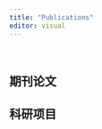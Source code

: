 ```yaml
---
title: "Publications"
editor: visual
---
```


<!--
::: {.callout-note}
## Links

>- **Google Scholar**: <https://scholar.google.com/citations?user=tlkDP2AAAAAJ>
>- **ORCID**: <https://orcid.org/0000-0002-2011-7535>
>- **ResearchGate:** <https://www.researchgate.net/profile/Yujun-Lian>
:::
-->
&emsp;

## 期刊论文
<!--
-   **连玉君**, 李鑫. 完全刑责年龄法律对未成年人犯罪行为的威慑作用研究. **统计研究**, 2025, 已接受. [工作论文版](https://file-lianxh.oss-cn-shenzhen.aliyuncs.com/Refs/LianPub/%E8%BF%9E%E7%8E%89%E5%90%9B-%E6%9D%8E%E9%91%AB-2024-%E7%BB%9F%E8%AE%A1%E7%A0%94%E7%A9%B6-RDD-%E6%9C%AA%E6%88%90%E5%B9%B4%E4%BA%BA.pdf)
-   **连玉君**, 李鑫. 失去的十年:日本应对广场协议的政策效应研究. **中山大学学报** (社会科学版), 2025 (1): 185-196. [-Link-](https://link.cnki.net/doi/10.13471/j.cnki.jsysusse.2025.01.020), [-PDF-](https://bar.cnki.net/bar/download/order?id=Pmp%2F5es3RB81cmauPwpbvsPMJcfwHgIZAnUyOJG6Kdog%2BHL%2FGFrGhKahW4YGMC%2BS9rApGw1Kn1Osj2RxbQfKvjCe6SDJA%2FE4K5lDg6WoZeh7b5mY%2FmsIpB5E%2FKF94iQVwddxEU3rL3oTHoiWc6PitFK57xT%2B8LhM%2BfEqYWvBGm0igmLMld3nSvbU4a5%2BOkNaUlSU0HSLnl9m7MwOtW%2FIk9GlczRq40icS9q1bpEM6d9lgv7q8C%2BP7FPVW3hwYPcqveGzrp%2B41EH7caBaJ8FVkg%3D%3D)
-   Yan, C., **Lian, Y.**, Xu, X., & Chen, C.-C., Share pledge lending, monetary policy, and shadow banking nexus. 2025, **Pacific-Basin Finance Journal**, Online. [Link](https://doi.org/10.1016/j.pacfin.2025.102772)
-   **Lian, Y.**, J. Wang, M. Huang. Fast or Slow: Unveiling the Speed of Market Leverage Adjustment in China. 2024, **Pacific-Basin Finance Journal**, Online. [Link](https://doi.org/10.1016/j.pacfin.2024.102423), [PDF](https://file-lianxh.oss-cn-shenzhen.aliyuncs.com/Refs/LianPub/Lian_2024_PBFJ_proof.pdf)
-   Zhou, K., Guan, Z., & **Lian, Y.** (2024). Carbon mitigation effect of emission trading product: Perspective from intra-industry carbon leakage. **Energy Economics**, 107966, Online. [Link](https://doi.org/10.1016/j.eneco.2024.107966) (rep), [PDF](https://file-lianxh.oss-cn-shenzhen.aliyuncs.com/Refs/LianPub/Lian-2024-EE_Preproof.pdf), [Google](https://scholar.google.com/scholar?q=Carbon%20mitigation%20effect%20of%20emission%20trading%20product:%20Perspective%20from%20intra-industry%20carbon%20leakage).
-   Yang, L., Cao, X. J., Wang, Y., **Lian, Y.**, & Guo, Z. (2024). Does metro expansion matter? Metro network enhances metro mode share of commuters living away from stations, but not those near stations. **Travel Behaviour and Society**, 34, 100664. [Link](https://doi.org/10.1016/j.tbs.2023.100664), [PDF](https://file-lianxh.oss-cn-shenzhen.aliyuncs.com/Refs/LianPub/Yang_Lian_2024_TBS.pdf).
-   程晓刚, 宋常, **连玉君**, 毕功兵. 创新成功与企业供应链融资\[J\]. **中国软科学**, 2024(2): 113-122.
-   Chen Yongli, **Lian Yujun**\*. Browse and cite Stata manuals easily: the `wwwhelp` command. **Stata Journal**, 2024, 24 (1): 161–168. [-PDF-](https://file-lianxh.oss-cn-shenzhen.aliyuncs.com/Refs/LianPub/Chen-Lian-2024-SJ-wwwhelp-ihelp.pdf). 安装：`ssc install ihelp, replace`
-   **Lian Yujun**, Chang Liu, Christopher F. Parmeter. Two-tier stochastic frontier analysis using Stata. **Stata Journal**, 2023, 23(1): 197-229. [-Link-](https://journals.sagepub.com/doi/abs/10.1177/1536867X231162033), [-PDF-](https://file.lianxh.cn/Refs/LianPub/Lian-2023-SJ-sftt-Two-tier-SFA.pdf), [Codes & Data](https://gitee.com/arlionn/sftt), [github](https://github.com/arlionn/sftt). 安装：`net install st0705.pkg, all replace`
-   **连玉君**, 刘畅. 精准问询：来自年报问询和控股股东股权质押的证据, **山西财经大学学报**. 2023, 45(1): 99-114. [-Link-](https://d.wanfangdata.com.cn/periodical/sxcjdxxb202301008).
-   Yang, L., Wang, Y., **Lian, Y.**, Dong, X., Liu, J., Liu, Y., & Wu, Z. (**2022**). Rational planning strategies of urban structure, metro, and car use for reducing transport carbon dioxide emissions in developing cities. **Environment, Development and Sustainability**, 25(7), 6987–7010. [-Link-](https://doi.org/10.1007/s10668-022-02344-0), [-PDF-](https://link.springer.com/content/pdf/10.1007/s10668-022-02344-0.pdf).
-   **连玉君**, 李鑫. 合成控制法中的安慰剂检验改进研究——基于准标准化转换的统计推断. **统计研究**, 2022 (8): 115-128. [Codes](https://gitee.com/arlionn/synthsd), [-PDF-](https://file-lianxh.oss-cn-shenzhen.aliyuncs.com/Refs/LianPub/%E8%BF%9E%E7%8E%89%E5%90%9B-%E6%9D%8E%E9%91%AB-2022-%E7%BB%9F%E8%AE%A1%E7%A0%94%E7%A9%B6-%E6%A0%A1%E6%A0%B7-%E9%9D%9E%E6%AD%A3%E5%BC%8F%E7%89%88.pdf)
-   李增福，陈俊杰，**连玉君**(\*)，李铭杰. 经济政策不确定性与企业短债长用, **管理世界**, 2022 (1): 77-89. [-PDF-](https://file-lianxh.oss-cn-shenzhen.aliyuncs.com/Refs/LianPub/%E6%9D%8E%E5%A2%9E%E7%A6%8F-%E8%BF%9E%E7%8E%89%E5%90%9B-2022-%E7%AE%A1%E7%90%86%E4%B8%96%E7%95%8C-%E7%BB%8F%E6%B5%8E%E6%94%BF%E7%AD%96%E4%B8%8D%E7%A1%AE%E5%AE%9A%E6%80%A7%E4%B8%8E%E4%BC%81%E4%B8%9A%E7%9F%AD%E5%80%BA%E9%95%BF%E7%94%A8.pdf)
-   李增福，黄家慧，**连玉君**(\*)，非国有资本参股与国企技术创新，**统计研究**，2021 (1): 119-131. [-Link-](https://t.cnki.net/kcms/detail?v=X6oIUGaNdGl02O8hLreyMfQ1AB_lc7oZyruBxG73K9OVEB6dr7g6N2LQ1UIioRWcfRv5Ih1EskkwhzyU6x-XF-fvlUvmr2hJwiEvVfIzYhBskUjtHXBQNfai1jy4bto0&uniplatform=NZKPT), [-PDF-](https://file-lianxh.oss-cn-shenzhen.aliyuncs.com/Refs/LianPub/%E6%9D%8E%E5%A2%9E%E7%A6%8F-%E8%BF%9E%E7%8E%89%E5%90%9B-2021-%E5%B8%A6%E5%B0%81%E9%9D%A2-%E7%BB%9F%E8%AE%A1%E7%A0%94%E7%A9%B6-%E9%9D%9E%E5%9B%BD%E6%9C%89%E8%B5%84%E6%9C%AC%E5%8F%82%E8%82%A1%E4%B8%8E%E5%9B%BD%E4%BC%81%E6%8A%80%E6%9C%AF%E5%88%9B%E6%96%B0.pdf), [-附录-](https://file-lianxh.oss-cn-shenzhen.aliyuncs.com/Refs/LianPub/%E6%9D%8E%E5%A2%9E%E7%A6%8F-%E8%BF%9E%E7%8E%89%E5%90%9B-2021-%E9%99%84%E5%BD%95-%E7%BB%9F%E8%AE%A1%E7%A0%94%E7%A9%B6-%E9%9D%9E%E5%9B%BD%E6%9C%89%E8%B5%84%E6%9C%AC%E5%8F%82%E8%82%A1%E4%B8%8E%E5%9B%BD%E4%BC%81%E6%8A%80%E6%9C%AF%E5%88%9B%E6%96%B0.pdf)
-   **连玉君**, 徐想响, 控股股东股权质押与企业短债长用, **金融学季刊**, 2021, 15(4): 26-59. [-PDF-](https://file-lianxh.oss-cn-shenzhen.aliyuncs.com/Refs/LianPub/%E8%BF%9E%E7%8E%89%E5%90%9B-2021-%E9%87%91%E8%9E%8D%E5%AD%A6%E5%AD%A3%E5%88%8A-%E6%8E%A7%E8%82%A1%E8%82%A1%E4%B8%9C%E8%82%A1%E6%9D%83%E8%B4%A8%E6%8A%BC%E4%B8%8E%E4%BC%81%E4%B8%9A%E7%9F%AD%E5%80%BA%E9%95%BF%E7%94%A8.pdf)
-   **连玉君**, 刘畅. 质押新规、股价崩盘风险与公司价值. **中山大学学报**, 2021, 61(5): 182-196. [-PDF-](https://file-lianxh.oss-cn-shenzhen.aliyuncs.com/Refs/LianPub/%E8%BF%9E%E7%8E%89%E5%90%9B-%E5%88%98%E7%95%85-2021-%E4%B8%AD%E5%A4%A7%E5%AD%A6%E6%8A%A5-%E8%B4%A8%E6%8A%BC%E6%96%B0%E8%A7%84-%E8%82%A1%E4%BB%B7%E5%B4%A9%E7%9B%98%E9%A3%8E%E9%99%A9%E4%B8%8E%E5%85%AC%E5%8F%B8%E4%BB%B7%E5%80%BC.pdf)
-   Ye, D., S. Pan, **Y. Lian**, Y.-K. Ng, **2021**, Culture and savings: Why do asians save more?, **The Singapore Economic Review**: 1-31. [-Link-](https://www.worldscientific.com/doi/full/10.1142/S0217590819500607), [-PDF-](https://www.worldscientific.com/doi/epdf/10.1142/S0217590819500607), [-PDF2-](https://file-lianxh.oss-cn-shenzhen.aliyuncs.com/Refs/LianPub/Ye_Lian_2020_Culture-and-Savings_SER.pdf)
-   连玉君, 彭镇, 蔡菁, 杨海生. 经济周期下资本结构同群效应研究. **会计研究**, 2020, (11): 85-97. [-Link-](https://t.cnki.net/kcms/detail?v=X6oIUGaNdGlrcQ3EAxDkIyS7JVN9RZzbI2ci-F4lxs7vX3pbiFS8-nABvY59ioPj8mODCOh1h6K1-YkcqEFjJzUvtkx7-tFLhvO_fIES1l6PUe_LmCyqqq9NAODEXtQZ&uniplatform=NZKPT), [-PDF-](https://file-lianxh.oss-cn-shenzhen.aliyuncs.com/Refs/LianPub/%E8%BF%9E%E7%8E%89%E5%90%9B-%E5%BD%AD%E9%95%87-%E8%94%A1%E8%8F%81-%E6%9D%A8%E6%B5%B7%E7%94%9F-2020-11-%E4%BC%9A%E8%AE%A1%E7%A0%94%E7%A9%B6.pdf)
-   彭镇, 连玉君(\*), 戴亦一 “企业创新激励：来自同群效应的解释”，**科研管理**，2020, 4: 45-53. [-PDF-](https://file-lianxh.oss-cn-shenzhen.aliyuncs.com/Refs/LianPub/%E5%BD%AD%E9%95%87-%E8%BF%9E%E7%8E%89%E5%90%9B-2019-%E7%A7%91%E7%A0%94%E7%AE%A1%E7%90%86-%E4%BC%81%E4%B8%9A%E5%88%9B%E6%96%B0%E6%BF%80%E5%8A%B1_%E6%9D%A5%E8%87%AA%E5%90%8C%E7%BE%A4%E6%95%88%E5%BA%94%E7%9A%84%E8%A7%A3%E9%87%8A.pdf)
-   Peng Zhen, Lian Yujun, Forson Joseph Ato, Peer Effects in R&D Investment Policy: Evidence from China, **International Journal of Finance & Economics**, 2021, 26: 4516-4533. (SSCI), [-Link-](https://onlinelibrary.wiley.com/doi/full/10.1002/ijfe.2028), [-PDF-](https://onlinelibrary.wiley.com/doi/epdf/10.1002/ijfe.2028), [-PDF2-](https://file-lianxh.oss-cn-shenzhen.aliyuncs.com/Refs/LianPub/Peng_Lian_2020_Peer-effects-in-%20RD-investment-policy.pdf).
-   杨海生, 柳建华, 连玉君, 江颖臻, “企业投资决策中的同行效应研究：模仿与学习”， **经济学(季刊)**, 2020, 19 (4): 1375-1400. [-Link-](https://kns.cnki.net/kcms/detail/detail.aspx?dbcode=CJFD&dbname=CJFDLAST2020&filename=JJXU202004012&v=vnwv0yeOYjJw%25mmd2BlUxc6MxanVFhxwRp%25mmd2F6IpffyTQo6%25mmd2Bsuy7Loyopjgp%25mmd2BjNBhek9pFx), [-PDF-](https://file-lianxh.oss-cn-shenzhen.aliyuncs.com/Refs/LianPub/%E6%9D%A8%E6%B5%B7%E7%94%9F-%E6%9F%B3%E5%BB%BA%E5%8D%8E-%E8%BF%9E%E7%8E%89%E5%90%9B-2019-%E7%BB%8F%E6%B5%8E%E5%AD%A6%E5%AD%A3%E5%88%8A-%E4%BC%81%E4%B8%9A%E6%8A%95%E8%B5%84%E5%86%B3%E7%AD%96%E4%B8%AD%E7%9A%84%E5%90%8C%E8%A1%8C%E6%95%88%E5%BA%94%E7%A0%94%E7%A9%B6.pdf)
-   Yang, Liu, Yuanqing Wang, Yujun Lian, and Sunsheng Han. 2020. "Factors and Scenario Analysis of Transport Carbon Dioxide Emissions in Rapidly-Developing Cities." Transportation Research Part D-Transport and Environment 80: 102252. [-Link-](https://doi.org/10.1016/j.trd.2020.102252), [-PDF-](https://file-lianxh.oss-cn-shenzhen.aliyuncs.com/Refs/LianPub/Yang_Lian_2020_Q2-Transportation_Research_Part_D.pdf)
-   陈晓玲, 吴贾, 连玉君. 资本—劳动替代弹性、有偏技术进步与中国工业企业要素相对收入份额\[J\]. **经济科学**, 2019 (4): 81-91. [-Link-](https://kns.cnki.net/kcms/detail/detail.aspx?dbcode=CJFD&dbname=CJFDLAST2019&filename=JJKX201904008&v=MiYkH8v4IDNOpUHlm2A4WC2Byy%25mmd2FEbCk%25mmd2FtrFE5C9bi1ao4XQNgbDmqna4Q6Iz0Vkp), [-PDF-](https://file-lianxh.oss-cn-shenzhen.aliyuncs.com/Refs/LianPub/%E9%99%88%E6%99%93%E7%8E%B2_%E5%90%B4%E8%B4%BE_%E8%BF%9E%E7%8E%89%E5%90%9B_2019_%E8%B5%84%E6%9C%AC_%E5%8A%B3%E5%8A%A8%E6%9B%BF%E4%BB%A3%E5%BC%B9%E6%80%A7_%E6%9C%89%E5%81%8F%E6%8A%80%E6%9C%AF%E8%BF%9B%E6%AD%A5%E4%B8%8E%E4%B8%AD%E5%9B%BD%E5%B7%A5%E4%B8%9A%E4%BC%81%E4%B8%9A%E8%A6%81%E7%B4%A0%E7%9B%B8%E5%AF%B9%E6%94%B6%E5%85%A5%E4%BB%BD%E9%A2%9D.pdf)
-   **连玉君**, 2018, 随机边界模型:进展及stata应用, **郑州航空工业管理学院学报**, (1): 97-112. [-PDF-](https://file-lianxh.oss-cn-shenzhen.aliyuncs.com/Refs/LianPub/%E8%BF%9E%E7%8E%89%E5%90%9B-2018-%E9%9A%8F%E6%9C%BA%E8%BE%B9%E7%95%8C%E6%A8%A1%E5%9E%8B_%E8%BF%9B%E5%B1%95%E5%8F%8AStata%E5%BA%94%E7%94%A8.pdf)
-   **连玉君**, 廖俊平. “如何检验分组回归后的组间系数差异？”，**郑州航空工业管理学院学报**, 2017(6): 97-109. [-Link-](https://t.cnki.net/kcms/detail?v=3uoqIhG8C44YLTlOAiTRKgchrJ08w1e7KuxSPDoq7DTCXFyWbxw4dosRY_cytYzVnMc59G-pPbdxJriX8YSFT8J3rOGAdQkT&uniplatform=NZKPT), [-被引-](https://ref.cnki.net/REF/Detail/GetRefFileDetail?fileName=ZZHK201706010&title=%e5%a6%82%e4%bd%95%e6%a3%80%e9%aa%8c%e5%88%86%e7%bb%84%e5%9b%9e%e5%bd%92%e5%90%8e%e7%9a%84%e7%bb%84%e9%97%b4%e7%b3%bb%e6%95%b0%e5%b7%ae%e5%bc%82%3f&fileCount=265&otherRefCount=264&yearCnt=0&begin=&end=&isOtherCited=False&isInCludedString=Y&sourceRange=), [推文](https://www.lianxh.cn/news/051e3a01cdb19.html), [-PDF-](https://file-lianxh.oss-cn-shenzhen.aliyuncs.com/Refs/LianPub/%E8%BF%9E%E7%8E%89%E5%90%9B-2017-%E5%A6%82%E4%BD%95%E6%A3%80%E9%AA%8C%E5%88%86%E7%BB%84%E5%9B%9E%E5%BD%92%E5%90%8E%E7%9A%84%E7%BB%84%E9%97%B4%E7%B3%BB%E6%95%B0%E5%B7%AE%E5%BC%82.pdf)
-   李增福，汤旭东，连玉君(\*), “中国民营企业社会责任背离之谜”，**管理世界**，2016 (9): 136-148. [-Link-](https://t.cnki.net/kcms/detail?v=X6oIUGaNdGlrAgAg5enwdNuHSVvILWgMK-Q3J0S4qLJKbGDEE3uvbhTG_E0ETd1ZaXGc_1a5O8EwnjnGG-mD-sq81UpA_-kbHG7p0lyW_Jn-fDF9Pu9YNUurzmZXGRbF&uniplatform=NZKPT), [-PDF-](https://file-lianxh.oss-cn-shenzhen.aliyuncs.com/Refs/LianPub/%E6%9D%8E%E5%A2%9E%E7%A6%8F-%E8%BF%9E%E7%8E%89%E5%90%9B-2016-%E7%AE%A1%E7%90%86%E4%B8%96%E7%95%8C-%E4%B8%AD%E5%9B%BD%E6%B0%91%E8%90%A5%E4%BC%81%E4%B8%9A%E7%A4%BE%E4%BC%9A%E8%B4%A3%E4%BB%BB%E8%83%8C%E7%A6%BB%E4%B9%8B%E8%B0%9C.pdf)
-   Huang, B.H., Lian, Yujun(\*), Li, W.S., “How far is Chinese left-behind parents’ health left behind?”, **China Economic Review**, 2016 (37): 15-26. [-Link-](https://doi.org/10.1016/j.chieco.2015.07.002), [-PDF-](https://file-lianxh.oss-cn-shenzhen.aliyuncs.com/Refs/LianPub/Lian_2016_CER_How-far.pdf).
-   彭方平, 周先波, 连玉君(\*), 展凯, “垄断与通货膨胀：理论与证据”，**金融研究**, 2016 (5): 19-34. [-Link-](https://kns.cnki.net/kcms/detail/detail.aspx?dbcode=CJFD&dbname=CJFDLAST2016&filename=JRYJ201605002&v=iEg1HMhdLqDNCkAkwFoqX3%25mmd2B5xRcmjqzN%25mmd2Bw4THrhle9op9uCMjygKPp1i4PBFxgjg), [-PDF-](https://file-lianxh.oss-cn-shenzhen.aliyuncs.com/Refs/LianPub/%E5%BD%AD%E6%96%B9%E5%B9%B3_%E8%BF%9E%E7%8E%89%E5%90%9B_2016_%E9%87%91%E8%9E%8D%E7%A0%94%E7%A9%B6_%E5%9E%84%E6%96%AD%E4%B8%8E%E9%80%9A%E8%B4%A7%E8%86%A8%E8%83%80_%E7%90%86%E8%AE%BA%E4%B8%8E%E8%AF%81%E6%8D%AE.pdf)
-   陈晓玲, 徐舒, 连玉君. “要素替代弹性、有偏技术进步对我国工业能源强度的影响”，**数量经济与技术经济研究**, 2015 (3): 58-76. [-Link-](https://kns.cnki.net/kcms/detail/detail.aspx?dbcode=CJFD&dbname=CJFDLAST2015&filename=SLJY201503004&v=UlKXpnjvy2X7XT8ynt1lDV%25mmd2B%25mmd2BPt%25mmd2BvmYZp0w5XlkmI1JiZaMVBJ7dAMGAHDB4kxoKM)
-   阳义南, 连玉君. “中国社会代际流动性的动态解析——CGSS 与 CLDS 混合横截面数据的经验证据”，**管理世界**, 2015 (4): 79-91. [-Link-](https://t.cnki.net/kcms/detail?v=X6oIUGaNdGn7nPTxVXs9mp-ywXr8yEPvJlvCEjetvl7ywMlC7DVZ_4x3tQ-IeV1Hy7apu_7C3bDubaFAG4gBKhNxO3TPv-_IvLpVmA_l3vWbXSvLr82l8BC0XIQVQ-96&uniplatform=NZKPT), [-PDF-](https://file-lianxh.oss-cn-shenzhen.aliyuncs.com/Refs/LianPub/%E9%98%B3%E4%B9%89%E5%8D%97_%E8%BF%9E%E7%8E%89%E5%90%9B_2015_%E7%AE%A1%E7%90%86%E4%B8%96%E7%95%8C-%E4%B8%AD%E5%9B%BD%E7%A4%BE%E4%BC%9A%E4%BB%A3%E9%99%85%E6%B5%81%E5%8A%A8%E6%80%A7%E7%9A%84%E5%8A%A8%E6%80%81%E8%A7%A3%E6%9E%90.pdf)
-   Ye Dezhu, NG Yew-Kwang, Lian Yujun (\*), “Culture and Happiness”, **Social Indicators Research**, 2015, 123 (2): 519-547. [-Link-](https://link.springer.com/article/10.1007/s11205-014-0747-y), [-PDF-](https://link.springer.com/content/pdf/10.1007/s11205-014-0747-y.pdf), [-PDF2-](https://file-lianxh.oss-cn-shenzhen.aliyuncs.com/Refs/LianPub/Ye-2015-Culture-and-Happiness.pdf)
-   连玉君, 黎文素, 黄必红. “子女外出务工对父母健康和生活满意度影响研究”, **经济学(季刊)**, 2014, 14 (1):185-202. [-Link-](https://t.cnki.net/kcms/detail?v=X6oIUGaNdGlKGCGXJYVC6cmuhtJ8ZW9um1HJgWAv3F--M8xqGfw6M-BcrV4wpqVkeZmMXWXaBKooA75NZJXjVW7wT18cgJuSFmMTG_N9MmQ3z-KiP66jGQ3i-8cfeVEj&uniplatform=NZKPT), [-PDF-](https://file-lianxh.oss-cn-shenzhen.aliyuncs.com/Refs/LianPub/%E8%BF%9E%E7%8E%89%E5%90%9B_2014_%E7%BB%8F%E6%B5%8E%E5%AD%A6%E5%AD%A3%E5%88%8A_%E5%AD%90%E5%A5%B3%E5%A4%96%E5%87%BA%E5%8A%A1%E5%B7%A5%E5%AF%B9%E7%88%B6%E6%AF%8D%E5%81%A5%E5%BA%B7%E5%92%8C%E7%94%9F%E6%B4%BB%E6%BB%A1%E6%84%8F%E5%BA%A6%E5%BD%B1%E5%93%8D%E7%A0%94%E7%A9%B6.pdf)
-   连玉君, 王闻达, 叶汝财. “Hausman 检验统计量有效性的 Monte Carlo 模拟分析”. **数理统计与管理**, 2014, 33 (5): 830-841. [-Link-](https://kns.cnki.net/kcms/detail/detail.aspx?dbcode=CJFD&dbname=CJFD2014&filename=SLTJ201405009&v=aPuqF3qPXJ%25mmd2Bs10sKH%25mmd2FYTR2Xhk5LgV%25mmd2BpqnjdOn%25mmd2BqYN5WdLdZZ94qyHQz3bfYqPvqi)
-   李增福, 黎慧玲, 连玉君, “公允价值变动列报的市场反应”. **会计研究**, 2013 (10): 15-21. [-Link-](https://kns.cnki.net/kcms/detail/detail.aspx?dbcode=CJFD&dbname=CJFDHIS2&filename=KJYJ201310002&v=DLTQkGOxEfcb7NLxzjEVeuaNnP6M18J%25mmd2BH6Ny3WcMdU60ZGxGCM8x5B%25mmd2BU%25mmd2FnHCjQbt)
-   范红忠, 黄永明, 连玉君. “就业生命时间、劳动者收入的持久性与我国居民消费率”. **经济学(季刊)**, 2013, 12 (4): 1209-1230. [-Link-](https://kns.cnki.net/kcms/detail/detail.aspx?dbcode=CJFD&dbname=CJFD2013&filename=JJXU201304005&v=XaVPafMBgP8uShjWCK9kjeJ4e62kttKCDXRMosgVNkggJpXEWNKQQ%25mmd2FyIsPjE%25mmd2Fh%25mmd2Fr)
-   彭方平, 连玉君, 赵慧敏. “经济增长与我国通货膨胀容忍度”.**金融研究**, 2013 (3): 87-100. [-Link-](https://kns.cnki.net/kcms/detail/detail.aspx?dbcode=CJFD&dbname=CJFD2013&filename=JRYJ201303009&v=gazb%25mmd2FTmM57T8yXxjRRwmF5O5CtU1RyWSznFXyIq%25mmd2F7%25mmd2FkQDQ%25mmd2F8HYS9vYlZr3ix4Fod)
-   彭方平, 连玉君, 胡新明, 赵慧敏. “规模经济、卡甘效应与微观货币需求——兼论我国高货币化之谜”. **经济研究**, 2013 (4): 83-93. [-Link-](https://kns.cnki.net/kcms/detail/detail.aspx?dbcode=CJFD&dbname=CJFDLAST2015&filename=JJYJ201304009&v=P6%25mmd2FnkCL%25mmd2Fh8kekqn7Qh1Zz6YAulh1z7J6lNxN0HGlEfuLqw4DGvLLbJhdolVNDc0O)
-   彭方平, 樊海潮，连玉君, 展凯. 我国通货膨胀类型的甄别——基于企业层面的经验证据”. **经济研究**, 2012 (8): 70-80.
-   李增福, 顾研, 连玉君. 税率变动、破产成本与资本结构非对称调整. **金融研究**, 2012 (5): 136-150.
-   陈晓玲, 连玉君. 资本-劳动替代弹性与地区经济增长——德拉格兰德维尔假说的检验. **经济学(季刊)**, 2012, 12 (1): 93-118. [-Link-](https://t.cnki.net/kcms/detail?v=X6oIUGaNdGk7KmamKSdCf4ReyisI-D4NswU7ThX_BCxC1vyDF6Rfp4CEvc-7SagI50y9gXEO8PZwadcDjftJQEiKJ8z8hT0yyvlPxxYMNM-RT8vPg42zNA==&uniplatform=NZKPT)
-   叶德珠, 连玉君, 黄有光, 李东辉. 消费文化、认知偏差与消费行为偏差. **经济研究**, 2012 (2): 80-92. [-Link-](https://t.cnki.net/kcms/detail?v=X6oIUGaNdGkvA89Jx3ExaGG62qx5f0VjrV4bURTBxcfGnD5f_AKgRFD4m76yYQzXhMwSNB-jAdTn_TKb7CQo86knJ2b_ShZ2dBr0UerY7v07aCdgUVJMIA==&uniplatform=NZKPT)
-   鲁晓东, 连玉君. 中国工业企业全要素生产率估计：1999-2007. **经济学(季刊)**, 2012, 11 (2): 541-558. [-Link-](https://t.cnki.net/kcms/detail?v=X6oIUGaNdGkTG5M2fn0qzvVNE_rl1enAK1WfNOt_Sfw3KSFUbG_KfclEVyMBr0SaV1DDa0fTvJFjQP50PKzhuAjkwvasa-xLn0MP25oATZTfyi3weAJ40Q==&uniplatform=NZKPT)
-   连玉君, 刘醒云, 苏治. 现金持有的行业特征：差异性与收敛性, **会计研究**, 2011 (7): 66-72. [-Link-](https://kns.cnki.net/kcms/detail/detail.aspx?dbcode=CJFD&dbname=CJFD2011&filename=KJYJ201107011&v=Mxv4akbuWn4GLh2h3dDTmwIRNSZMCgi73JUoOjZCpCsBbSl%25mmd2FtWYHQr5LIWc%25mmd2BcfSd)
-   苏治, 连玉君. 中国上市公司代理成本的估算——基于异质性随机前沿模型的经验分析，**管理世界**，2011 (6): 174-175+188. [-Link-](https://kns.cnki.net/kcms/detail/detail.aspx?dbcode=CJFD&dbname=CJFD2011&filename=GLSJ201106021&v=%25mmd2F5UaKggUD8M3sxkjrf0Nic0xDAhAF7uxI2IoMvEK0tge%25mmd2F6p9TnEb2XphRy7ASZbO)
-   Lian, Y.J., Z. Su, Y.D. Gu, Evaluating the Effects of Equity Incentives using PSM: Evidence from China. Frontiers of Business Research in China, 2011, 5 (2): 266-290. [-Link-](https://academic.microsoft.com/paper/2065970386)
-   卢洪友, 连玉君, 卢盛峰. 中国医疗服务市场中的信息不对称程度测算. **经济研究**, 2011 (04): 94-106. [-Link-](https://t.cnki.net/kcms/detail?v=X6oIUGaNdGnsJmC_8cJnc03I9gC9gi9WbKE7uoRnIajq5DNmg6d-9kr0GiuOhz9emyRPnkX98-d8kFybsssJUjiINBPLgV25sfGET7ON0efc6SXsjEvSag==&uniplatform=NZKPT)
-   李增福, 董志强, 连玉君. 应计项目盈余管理还是真实活动盈余管理？——基于我国 2007 年所得税改革的研究, **管理世界**, 2011 (1): 121-134. [-Link-](https://t.cnki.net/kcms/detail?v=3uoqIhG8C44YLTlOAiTRKgchrJ08w1e7tvjWANqNvp80Xwf4tbZjOz0PdH-rNBDC2Y01k7wwBVX3SvmIqTzYWrKlW6poH7Hd&uniplatform=NZKPT&uid=WEEvREcwSlJHSldSdmVqM1BLVW9SQVdSTVZqQlNQcDZrRXVwdnI1emF1az0=$9A4hF_YAuvQ5obgVAqNKPCYcEjKensW4IQMovwHtwkF4VYPoHbKxJw!!)
-   彭方平, 连玉君. 2010, 我国货币政策的成本效应, **管理世界**, 12, 27-33. [-Link-](https://kns.cnki.net/kcms/detail/detail.aspx?dbcode=CJFD&dbname=CJFD2010&filename=GLSJ201012005&v=J6QKr7SMRzk6hv6UUkcCc275f4FnZSo5vYnLnTyf6ihjoshiuagz1yvXTF6oiFfx)
-   连玉君, 苏治, 彭方平. 融资约束与流动性管理行为. **金融研究**, 2010 (10): 158-171. [-Link-](https://t.cnki.net/kcms/detail?v=X6oIUGaNdGlP4M0tsXPiU6wmWoPKCiNWl1JbNNWwXQBIcVBwCPyliLgTRfbuMIqK1EeqoxlUM72AX1vpn0OdGErQbDV9xvFMg6_gYJsSM_cbo61A1RPUZQ==&uniplatform=NZKPT)
-   彭方平, 连玉君. 我国行业周期非同步效应——基于微观视角, **经济学(季刊)**, 2010, 9 (3): 1071-1082.\
-   连玉君, 苏治. 融资约束、不确定性与上市公司投资效率. **管理评论**, 2009 (01)：19-27. [-Link-](https://t.cnki.net/kcms/detail?v=X6oIUGaNdGmGV8tRJ4vGxdlHxknuoD_aDUi3zjKlMLZu-pVFXVfGUgSD0p-RZmf-Ae1Sb5ExvuIh0_BadtH5y8C_oGQYz4Y3iZDpx8Fh760TBTneXv7VrA==&uniplatform=NZKPT)
-   连玉君, 苏治, 丁志国. 现金-现金流敏感性能检验融资约束假说吗? **统计研究**, 2008 (10): 92-99. [-Link-](https://kns.cnki.net/kcms/detail/detail.aspx?dbcode=CJFD&dbname=CJFD2008&filename=TJYJ200810016&v=IdIBnwKGB4SD0iPVpnEzucO82oLDRPxt57XCjB5vLshcPO3ax%25mmd2BzwMmv3KIpthKlB)
-   连玉君, 苏治. 上市公司现金持有:静态权衡还是动态权衡？**世界经济**, 2008 (10): 84-96. [-Link-](https://kns.cnki.net/kcms/detail/detail.aspx?dbcode=CJFD&dbname=CJFD2008&filename=SJJJ200810010&v=8myfCWmARKYWlIKzZjg4IVqjoOfF5CQezmjy2%25mmd2BJQmkIgUM710iD5nCELC7uU%25mmd2FtOM)
-   连玉君, 程建. 投资-现金流敏感性：融资约束还是代理成本. **财经研究**, 2007 (2): 37-46. [-Link-](http://www.cnki.com.cn/Article/CJFDTotal-CJYJ200702003.htm)
-->

## 科研项目
<!--
1.  广东省自然科学基金委员会，面上项目，2023A1515012307，科创板IP0 定价效率研究，2023.1.1-2025.12.31，资助额：10 万元. 负责人：连玉君
2.  广东省自然科学基金委员会，面上项目，2020A1515011291，股权质押的风险传染与防范措施研究，2019.10.1-2022.9.30，资助额：10 万元. 已结项，主持
3.  国家自然科学基金委员会，面上项目，71672206，中国上市公司财务决策中的同群效应研究，2017.01-2020.12, 资助额：48 万元，结项申请，主持
4.  国家自然科学基金委员会，青年项目，71002056，中国上市公司流动性管理行为研究：动机、方式与经济后果，2011.01-2013.12，资助额：18 万元，已结项(评定为“优”)，主持
5.  国家税务总局委托项目，编号：10000-71210549，“基于随机边界分析的税收流失率估算研究”，2016/09-2017/09, 资助额：20 万, 已结项。
6.  广东省省委宣传部，广东省社科规划项目，LLYJ1313，打造“理论粤军”2013 年度重大现实问题研究招标课题“广东做大做强民营经济研究”，2014.01-2016.01，资助额：25 万元，已结项，主持
7.  广东省自然科学基金委员会，科技计划项目，2011B040400006，促进广东高新技术业和科技服务业协同发展的科技服务模式研究，2011.09-2012.08，资助额：20 万元，已结项，主持
8.  教育部人文社会科学研究基金青年项目“转型背景下中国上市公司投资效率研究”，(编号：09YJC790269)，2009.12-2012.12. 负责人: 连玉君. 资助额：5 万. (已结项)
9.  广东省自然科学基金项目“广东科技型企业研发模式和研发效率研究”，（9451027501002497），2009.10-2011.10. 负责人: 连玉君. 资助额：3 万. (已结项)
-->